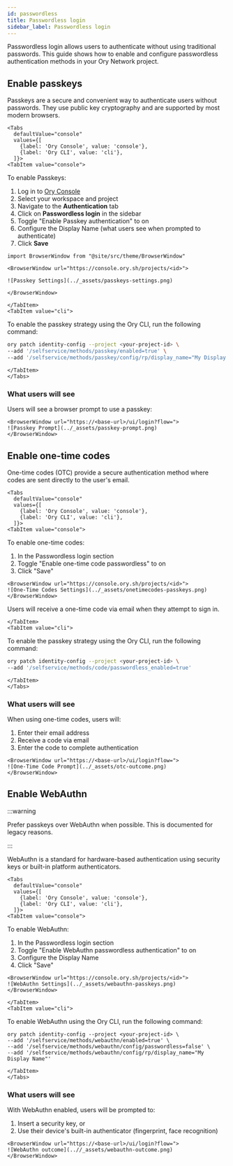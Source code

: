```yaml
---
id: passwordless
title: Passwordless login
sidebar_label: Passwordless login
---
```


Passwordless login allows users to authenticate without using traditional passwords. This guide shows how to enable and configure
passwordless authentication methods in your Ory Network project.

## Enable passkeys

Passkeys are a secure and convenient way to authenticate users without passwords. They use public key cryptography and are
supported by most modern browsers.

```mdx-code-block
<Tabs
  defaultValue="console"
  values={[
    {label: 'Ory Console', value: 'console'},
    {label: 'Ory CLI', value: 'cli'},
  ]}>
<TabItem value="console">
```

To enable Passkeys:

1. Log in to [Ory Console](https://console.ory.sh/)
2. Select your workspace and project
3. Navigate to the **Authentication** tab
4. Click on **Passwordless login** in the sidebar
5. Toggle "Enable Passkey authentication" to on
6. Configure the Display Name (what users see when prompted to authenticate)
7. Click **Save**

```mdx-code-block
import BrowserWindow from "@site/src/theme/BrowserWindow"

<BrowserWindow url="https://console.ory.sh/projects/<id>">

![Passkey Settings](../_assets/passkeys-settings.png)

</BrowserWindow>
```

```mdx-code-block
</TabItem>
<TabItem value="cli">
```

To enable the passkey strategy using the Ory CLI, run the following command:

```bash
ory patch identity-config --project <your-project-id> \
--add '/selfservice/methods/passkey/enabled=true' \
--add '/selfservice/methods/passkey/config/rp/display_name="My Display Name"'
```

```mdx-code-block
</TabItem>
</Tabs>
```

### What users will see

Users will see a browser prompt to use a passkey:

```mdx-code-block
<BrowserWindow url="https://<base-url>/ui/login?flow=">
![Passkey Prompt](../_assets/passkey-prompt.png)
</BrowserWindow>
```

## Enable one-time codes

One-time codes (OTC) provide a secure authentication method where codes are sent directly to the user's email.

```mdx-code-block
<Tabs
  defaultValue="console"
  values={[
    {label: 'Ory Console', value: 'console'},
    {label: 'Ory CLI', value: 'cli'},
  ]}>
<TabItem value="console">
```

To enable one-time codes:

1. In the Passwordless login section
2. Toggle "Enable one-time code passwordless" to on
3. Click "Save"

```mdx-code-block
<BrowserWindow url="https://console.ory.sh/projects/<id>">
![One-Time Codes Settings](../_assets/onetimecodes-passkeys.png)
</BrowserWindow>
```

Users will receive a one-time code via email when they attempt to sign in.

```mdx-code-block
</TabItem>
<TabItem value="cli">
```

To enable the passkey strategy using the Ory CLI, run the following command:

```bash
ory patch identity-config --project <your-project-id> \
--add '/selfservice/methods/code/passwordless_enabled=true'
```

```mdx-code-block
</TabItem>
</Tabs>
```

### What users will see

When using one-time codes, users will:

1. Enter their email address
2. Receive a code via email
3. Enter the code to complete authentication

```mdx-code-block
<BrowserWindow url="https://<base-url>/ui/login?flow=">
![One-Time Code Prompt](../_assets/otc-outcome.png)
</BrowserWindow>
```

## Enable WebAuthn

:::warning

Prefer passkeys over WebAuthn when possible. This is documented for legacy reasons.

:::

WebAuthn is a standard for hardware-based authentication using security keys or built-in platform authenticators.

```mdx-code-block
<Tabs
  defaultValue="console"
  values={[
    {label: 'Ory Console', value: 'console'},
    {label: 'Ory CLI', value: 'cli'},
  ]}>
<TabItem value="console">
```

To enable WebAuthn:

1. In the Passwordless login section
2. Toggle "Enable WebAuthn passwordless authentication" to on
3. Configure the Display Name
4. Click "Save"

```mdx-code-block
<BrowserWindow url="https://console.ory.sh/projects/<id>">
![WebAuthn Settings](../_assets/webauthn-passkeys.png)
</BrowserWindow>
```

```mdx-code-block
</TabItem>
<TabItem value="cli">
```

To enable WebAuthn using the Ory CLI, run the following command:

```shell
ory patch identity-config --project <your-project-id> \
--add '/selfservice/methods/webauthn/enabled=true' \
--add '/selfservice/methods/webauthn/config/passwordless=false' \
--add '/selfservice/methods/webauthn/config/rp/display_name="My Display Name"'
```

```mdx-code-block
</TabItem>
</Tabs>
```

### What users will see

With WebAuthn enabled, users will be prompted to:

1. Insert a security key, or
2. Use their device's built-in authenticator (fingerprint, face recognition)

```mdx-code-block
<BrowserWindow url="https://<base-url>/ui/login?flow=">
![WebAuthn outcome](..//_assets/webauthn-outcome.png)
</BrowserWindow>
```
